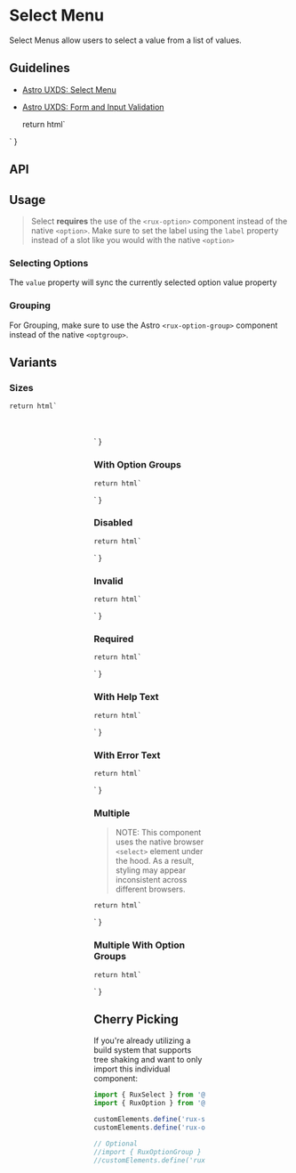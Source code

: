 
<Meta of={SelectStories} />

# Select Menu

Select Menus allow users to select a value from a list of values.

## Guidelines

*   [Astro UXDS: Select Menu](https://astrouxds.com/components/select/)
*   [Astro UXDS: Form and Input Validation](https://www.astrouxds.com/ui-components/validation)

    return html`
<div style="width: 200px; margin: 0 auto;">
    <rux-select
        ?disabled="${args.disabled}"
        ?required="${args.required}"
        ?invalid="${args.invalid}"
        label="${args.label}"
        input-id="${args.inputId}"
        label-id="${args.labelId}"
        .errorText="${args.errorText}"
        .helpText="${args.helpText}"
        name="${args.name}"
        size="${args.size}"
        ?multiple="${args.multiple}"
    >
        <rux-option
            value=""
            selected
            label="Select an option"
        ></rux-option>
        <rux-option value="1.1" label="Option 1.1"></rux-option>
        <rux-option value="1.2" label="Option 1.2"></rux-option>
        <rux-option value="1.3" label="Option 1.3"></rux-option>
        <rux-option value="1.4" disabled label="Option 1.4 (disabled)"></rux-option>
    </rux-select>
</div>
    `
}

<Canvas>
  <Story of={SelectStories.SelectMenu} />
</Canvas>

## API

<ArgsTable of="rux-select" />

## Usage

> Select **requires** the use of the `<rux-option>` component instead of the native `<option>`. Make sure to set the label using the `label` property instead of a slot like you would with the native `<option>`

### Selecting Options

The `value` property will sync the currently selected option value property

### Grouping

For Grouping, make sure to use the Astro `<rux-option-group>` component instead of the native `<optgroup>`.

## Variants

### Sizes

    return html`
<div style="width: 200px; margin: 0 auto;">
<rux-select size="small" label="Small">
        <rux-option label="Select an option" value=""></rux-option>
        <rux-option label="Red" value="red"></rux-option>
        <rux-option value="Blue" label="Blue"></rux-option>
        <rux-option value="Green" label="Green"></rux-option>
    </rux-select>
    <br />
    <rux-select size="medium" label="Medium">
        <rux-option label="Select an option" value=""></rux-option>
        <rux-option label="Red" value="red"></rux-option>
        <rux-option value="Blue" label="Blue"></rux-option>
        <rux-option value="Green" label="Green"></rux-option>
    </rux-select>
    <br />
    <rux-select size="large" label="Large">
        <rux-option label="Select an option" value=""></rux-option>
        <rux-option label="Red" value="red"></rux-option>
        <rux-option value="Blue" label="Blue"></rux-option>
        <rux-option value="Green" label="Green"></rux-option>
    </rux-select>
    `
}

<Canvas>
  <Story of={SelectStories.Sizes_} />
</Canvas>

### With Option Groups

    return html`
<div style="width: 200px; margin: 0 auto;">
    <rux-select
        ?disabled="${args.disabled}"
        ?required="${args.required}"
        ?invalid="${args.invalid}"
        label="${args.label}"
        input-id="${args.inputId}"
        label-id="${args.labelId}"
        .errorText="${args.errorText}"
        .helpText="${args.helpText}"
        name="${args.name}"
        size="${args.size}"
        ?multiple="${args.multiple}"
    >
        <rux-option
            value=""
            label="Select an option"
            selected
        ></rux-option>
        <rux-option-group label="Group one">
            <rux-option value="1.1" label="Option 1.1"></rux-option>
            <rux-option value="1.2" label="Option 1.2"></rux-option>
            <rux-option value="1.3" label="Option 1.3"></rux-option>
            <rux-option value="1.4" label="Option 1.4"></rux-option>
        </rux-option-group>
        <rux-option-group label="Group two">
            <rux-option value="2.1" label="Option 2.1"></rux-option>
            <rux-option value="2.2" label="Option 2.2"></rux-option>
            <rux-option value="2.3" label="Option 2.3"></rux-option>
            <rux-option value="2.4" disabled label="Option 2.4 (disabled)"></rux-option>
        </rux-option-group>
        <rux-option value="3.1" label="Option 3.1"></rux-option>
    </rux-select>
</div>
    `
}

<Canvas>
  <Story of={SelectStories.WithOptionGroups_} />
</Canvas>

### Disabled

    return html`
<div style="width: 200px; margin: 0 auto;">
    <rux-select
        ?disabled="${args.disabled}"
        ?required="${args.required}"
        ?invalid="${args.invalid}"
        label="${args.label}"
        input-id="${args.inputId}"
        label-id="${args.labelId}"
        .errorText="${args.errorText}"
        .helpText="${args.helpText}"
        .name="${args.name}"
        size="${args.size}"
        ?multiple="${args.multiple}"
    >
        <rux-option
            value=""
            selected
            label="Select an option"
        ></rux-option>
        <rux-option value="1.1" label="Option 1.1"></rux-option>
        <rux-option value="1.2" label="Option 1.2"></rux-option>
        <rux-option value="1.3" label="Option 1.3"></rux-option>
        <rux-option value="1.4" label="Option 1.4"></rux-option>
    </rux-select>
</div>
    `
}

<Canvas>
  <Story of={SelectStories.Disabled_} />
</Canvas>

### Invalid

    return html`
<div style="width: 200px; margin: 0 auto;">
    <rux-select
        ?disabled="${args.disabled}"
        ?required="${args.required}"
        ?invalid="${args.invalid}"
        label="${args.label}"
        input-id="${args.inputId}"
        label-id="${args.labelId}"
        .errorText="${args.errorText}"
        .helpText="${args.helpText}"
        .name="${args.name}"
        size="${args.size}"
        ?multiple="${args.multiple}"
    >
        <rux-option
            value=""
            selected
            label="Select an option"
        ></rux-option>
        <rux-option value="1.1" label="Option 1.1"></rux-option>
        <rux-option value="1.2" label="Option 1.2"></rux-option>
        <rux-option value="1.3" label="Option 1.3"></rux-option>
        <rux-option value="1.4" label="Option 1.4"></rux-option>
    </rux-select>
</div>
    `
}

<Canvas>
  <Story of={SelectStories.Invalid_} />
</Canvas>

### Required

    return html`
<div style="width: 200px; margin: 0 auto;">
    <rux-select
        ?disabled="${args.disabled}"
        ?required="${args.required}"
        ?invalid="${args.invalid}"
        label="${args.label}"
        input-id="${args.inputId}"
        label-id="${args.labelId}"
        .errorText="${args.errorText}"
        .helpText="${args.helpText}"
        size="${args.size}"
        ?multiple="${args.multiple}"
    >
        <rux-option
            value=""
            selected
            label="Select an option"
        ></rux-option>
        <rux-option value="1.1" label="Option 1.1"></rux-option>
        <rux-option value="1.2" label="Option 1.2"></rux-option>
        <rux-option value="1.3" label="Option 1.3"></rux-option>
        <rux-option value="1.4" label="Option 1.4"></rux-option>
    </rux-select>
</div>
    `
}

<Canvas>
  <Story of={SelectStories.Required_} />
</Canvas>

### With Help Text

    return html`
<div style="width: 200px; margin: 0 auto;">
    <rux-select
        ?disabled="${args.disabled}"
        ?required="${args.required}"
        ?invalid="${args.invalid}"
        label="${args.label}"
        input-id="${args.inputId}"
        label-id="${args.labelId}"
        .error-text="${args.errorText}"
        help-text="${args.helpText}"
        name="${args.name}"
        size="${args.size}"
        ?multiple="${args.multiple}"
    >
        <rux-option
            value=""
            selected
            label="Select an option"
        ></rux-option>
        <rux-option value="1.1" label="Option 1.1"></rux-option>
        <rux-option value="1.2" label="Option 1.2"></rux-option>
        <rux-option value="1.3" label="Option 1.3"></rux-option>
        <rux-option value="1.4" label="Option 1.4"></rux-option>
    </rux-select>
</div>
    `
}

<Canvas>
  <Story of={SelectStories.WithHelpText_} />
</Canvas>

### With Error Text

    return html`
<div style="width: 200px; margin: 0 auto;">
    <rux-select
        ?disabled="${args.disabled}"
        ?required="${args.required}"
        ?invalid="${args.invalid}"
        label="${args.label}"
        input-id="${args.inputId}"
        label-id="${args.labelId}"
        error-text="${args.errorText}"
        help-text="${args.helpText}"
        name="${args.name}"
        size="${args.size}"
        ?multiple="${args.multiple}"
    >
        <rux-option
            value=""
            selected
            label="Select an option"
        ></rux-option>
        <rux-option value="1.1" label="Option 1.1"></rux-option>
        <rux-option value="1.2" label="Option 1.2"></rux-option>
        <rux-option value="1.3" label="Option 1.3"></rux-option>
        <rux-option value="1.4" label="Option 1.4"></rux-option>
    </rux-select>
</div>
    `
}

<Canvas>
  <Story of={SelectStories.WithErrorText_} />
</Canvas>

### Multiple

> NOTE: This component uses the native browser `<select>` element under the hood.
> As a result, styling may appear inconsistent across different browsers.

    return html`
<div style="width: 200px; margin: 0 auto;">
    <rux-select
        ?disabled="${args.disabled}"
        ?required="${args.required}"
        ?invalid="${args.invalid}"
        label="${args.label}"
        input-id="${args.inputId}"
        label-id="${args.labelId}"
        .error-text="${args.errorText}"
        help-text="${args.helpText}"
        ?multiple="${args.multiple}"
        size="${args.size}"
    >
        <rux-option value="1.1" label="Option 1.1"></rux-option>
        <rux-option value="1.2" label="Option 1.2"></rux-option>
        <rux-option value="1.3" label="Option 1.3"></rux-option>
        <rux-option value="1.4" label="Option 1.4"></rux-option>
        <rux-option value="1.5" disabled label="Option 1.5 (disabled)"></rux-option>
    </rux-select>
</div>
    `
}

<Canvas>
  <Story of={SelectStories.Multiple_} />
</Canvas>

### Multiple With Option Groups

    return html`
<div style="width: 200px; margin: 0 auto;">
    <rux-select
        ?disabled="${args.disabled}"
        ?required="${args.required}"
        ?invalid="${args.invalid}"
        label="${args.label}"
        input-id="${args.inputId}"
        label-id="${args.labelId}"
        .error-text="${args.errorText}"
        help-text="${args.helpText}"
        ?multiple="${args.multiple}"
        size="${args.size}"
    >
        <rux-option value="" label="Select Option"></rux-option>
        <rux-option-group label="Option 1">
            <rux-option value="1.1" label="Option 1.1"></rux-option>
            <rux-option value="1.2" label="Option 1.2"></rux-option>
            <rux-option value="1.3" label="Option 1.3"></rux-option>
            <rux-option value="1.4" label="Option 1.4"></rux-option>
            <rux-option value="1.5" label="Option 1.5"></rux-option>
        </rux-option-group>
        <rux-option-group label="Option 2">
            <rux-option value="2.1" label="Option 2.1"></rux-option>
            <rux-option value="2.2" label="Option 2.2"></rux-option>
            <rux-option value="2.3" label="Option 2.3"></rux-option>
            <rux-option value="2.4" label="Option 2.4"></rux-option>
            <rux-option value="2.5" disabled label="Option 2.5 (disabled)"></rux-option>
        </rux-option-group> 
    </rux-select>
</div>
    `
}

<Canvas>
  <Story of={SelectStories.MultipleWithOptionGroups_} />
</Canvas>

## Cherry Picking

If you're already utilizing a build system that supports tree shaking and want to only import this individual component:

```js
import { RuxSelect } from '@astrouxds/astro-web-components/dist/components/rux-select'
import { RuxOption } from '@astrouxds/astro-web-components/dist/components/rux-option'

customElements.define('rux-select', RuxSelect)
customElements.define('rux-option', RuxOption)

// Optional
//import { RuxOptionGroup } from '@astrouxds/astro-web-components/rux-option-group'
//customElements.define('rux-option-group', RuxOptionGroup)
```
